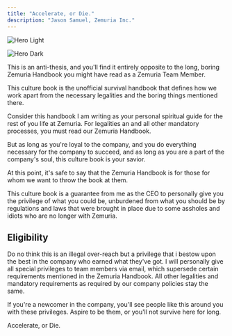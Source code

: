 ```yaml
---
title: "Accelerate, or Die."
description: "Jason Samuel, Zemuria Inc."
---
```


<img
  className="block dark:hidden"
  src="/images/hero-light.png"
  alt="Hero Light"
/>

<img
  className="hidden dark:block"
  src="/images/hero-dark.png"
  alt="Hero Dark"
/>

This is an anti-thesis, and you'll find it entirely opposite to the long, boring Zemuria Handbook you might have read as a Zemuria Team Member.

This culture book is the unofficial survival handbook that defines how we work apart from the necessary legalities and the boring things mentioned there.

Consider this handbook I am writing as your personal spiritual guide for the rest of you life at Zemuria. For legalities an and all other mandatory processes, you must read our Zemuria Handbook.

But as long as you're loyal to the company, and you do everything necessary for the company to succeed, and as long as you are a part of the company's soul, this culture book is your savior.

At this point, it's safe to say that the Zemuria Handbook is for those for whom we want to throw the book at them.

This culture book is a guarantee from me as the CEO to personally give you the privilege of what you could be, unburdened from what you should be by regulations and laws that were brought in place due to some assholes and idiots who are no longer with Zemuria.

## Eligibility

Do no think this is an illegal over-reach but a privilege that i bestow upon the best in the company who earned what they've got. I will personally give all special privileges to team members via email, which supersede certain requirements mentioned in the Zemuria Handbook. All other legalities and mandatory requirements as required by our company policies stay the same.

If you're a newcomer in the company, you'll see people like this around you with these privileges. Aspire to be them, or you'll not survive here for long.

Accelerate, or Die.